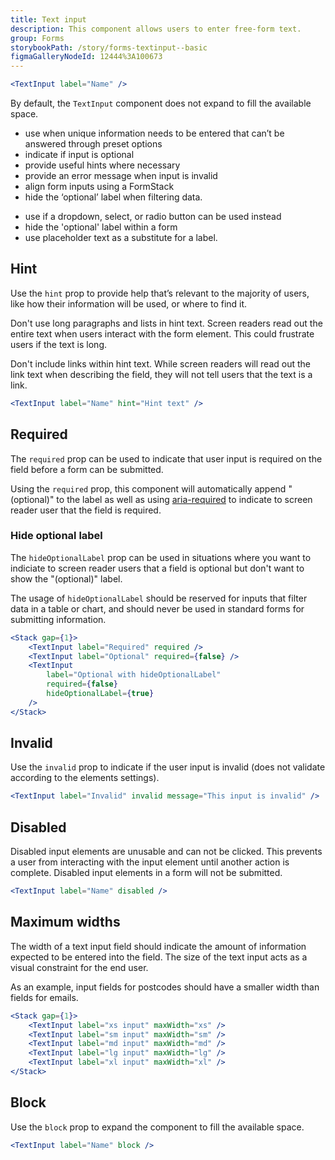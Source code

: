 ```yaml
---
title: Text input
description: This component allows users to enter free-form text.
group: Forms
storybookPath: /story/forms-textinput--basic
figmaGalleryNodeId: 12444%3A100673
---
```


```jsx live
<TextInput label="Name" />
```

By default, the `TextInput` component does not expand to fill the available space.

<DoHeading />

- use when unique information needs to be entered that can’t be answered through preset options
- indicate if input is optional
- provide useful hints where necessary
- provide an error message when input is invalid
- align form inputs using a FormStack
- hide the ‘optional’ label when filtering data.

<DontHeading />

- use if a dropdown, select, or radio button can be used instead
- hide the 'optional' label within a form
- use placeholder text as a substitute for a label.

## Hint

Use the `hint` prop to provide help that’s relevant to the majority of users, like how their information will be used, or where to find it.

Don't use long paragraphs and lists in hint text. Screen readers read out the entire text when users interact with the form element. This could frustrate users if the text is long.

Don't include links within hint text. While screen readers will read out the link text when describing the field, they will not tell users that the text is a link.

```jsx live
<TextInput label="Name" hint="Hint text" />
```

## Required

The `required` prop can be used to indicate that user input is required on the field before a form can be submitted.

Using the `required` prop, this component will automatically append "(optional)" to the label as well as using [aria-required](https://developer.mozilla.org/en-US/docs/Web/Accessibility/ARIA/Attributes/aria-required) to indicate to screen reader user that the field is required.

### Hide optional label

The `hideOptionalLabel` prop can be used in situations where you want to indiciate to screen reader users that a field is optional but don't want to show the "(optional)" label.

The usage of `hideOptionalLabel` should be reserved for inputs that filter data in a table or chart, and should never be used in standard forms for submitting information.

```jsx live
<Stack gap={1}>
	<TextInput label="Required" required />
	<TextInput label="Optional" required={false} />
	<TextInput
		label="Optional with hideOptionalLabel"
		required={false}
		hideOptionalLabel={true}
	/>
</Stack>
```

## Invalid

Use the `invalid` prop to indicate if the user input is invalid (does not validate according to the elements settings).

```jsx live
<TextInput label="Invalid" invalid message="This input is invalid" />
```

## Disabled

Disabled input elements are unusable and can not be clicked. This prevents a user from interacting with the input element until another action is complete. Disabled input elements in a form will not be submitted.

```jsx live
<TextInput label="Name" disabled />
```

## Maximum widths

The width of a text input field should indicate the amount of information expected to be entered into the field. The size of the text input acts as a visual constraint for the end user.

As an example, input fields for postcodes should have a smaller width than fields for emails.

```jsx live
<Stack gap={1}>
	<TextInput label="xs input" maxWidth="xs" />
	<TextInput label="sm input" maxWidth="sm" />
	<TextInput label="md input" maxWidth="md" />
	<TextInput label="lg input" maxWidth="lg" />
	<TextInput label="xl input" maxWidth="xl" />
</Stack>
```

## Block

Use the `block` prop to expand the component to fill the available space.

```jsx live
<TextInput label="Name" block />
```
